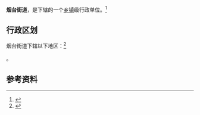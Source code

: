 {{中国乡级行政区|21/10/81/001/000}}

'''烟台街道'''，是{{PRC admin/fullname|21/10/81/001/000|3}}下辖的一个[[乡镇|乡镇]]级行政单位。<ref>{{PRC admin/ref sgc|{{PRC admin/parent|21/10/81/001/000}}}}</ref>

== 行政区划 ==

烟台街道下辖以下地区：<ref>{{PRC admin/ref sgc|21/10/81/001/000}}</ref>

{{PRC admin/children|21/10/81/001/000}}。

== 参考资料 ==

{{reflist}}

{{行政区划小作品}}
{{PRC admin/navcat|21/10/81/001/000}}